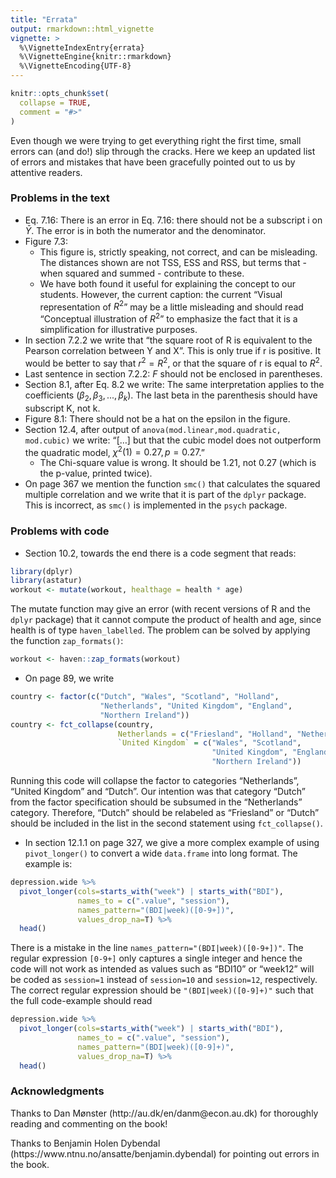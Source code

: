 ```yaml
---
title: "Errata"
output: rmarkdown::html_vignette
vignette: >
  %\VignetteIndexEntry{errata}
  %\VignetteEngine{knitr::rmarkdown}
  %\VignetteEncoding{UTF-8}
---
```


```r
knitr::opts_chunk$set(
  collapse = TRUE,
  comment = "#>"
)
```

Even though we were trying to get everything right the first time, small errors can (and do!) slip through the cracks. Here we keep an updated list of errors and mistakes that have been gracefully pointed out to us by attentive readers.

### Problems in the text

- Eq. 7.16: There is an error in Eq. 7.16: there should not be a subscript i on $\bar{Y}$. The error is in both the numerator and the denominator.
- Figure 7.3: 
  - This figure is, strictly speaking, not correct, and can be misleading. The distances shown are not TSS, ESS and RSS, but terms that - when squared and summed - contribute to these. 
  - We have both found it useful for explaining the concept to our students. However, the current caption: the current “Visual representation of $R^2$” may be a little misleading and should read “Conceptual illustration of $R^2$” to emphasize the fact that it is a simplification for illustrative purposes.
- In section 7.2.2 we write that “the square root of R is equivalent to the Pearson correlation between Y and X”. This is only true if r is positive. It would be better to say that $r^2 = R^2$, or that the square of r is equal to $R^2$.
- Last sentence in section 7.2.2: $F$ should not be enclosed in parentheses.
- Section 8.1, after Eq. 8.2 we write: The same interpretation applies to the coefficients ($\beta_2, \beta_3, ..., \beta_k$). The last beta in the parenthesis should have subscript K, not k.
- Figure 8.1: There should not be a hat on the epsilon in the figure.
- Section 12.4, after output of `anova(mod.linear,mod.quadratic, mod.cubic)` we write: "[...] but that the cubic model does not outperform the quadratic model, $\chi^2(1) = 0.27, p = 0.27$."
  - The Chi-square value is wrong. It should be 1.21, not 0.27 (which is the p-value, printed twice).
- On page 367 we mention the function `smc()` that calculates the squared multiple correlation and we write that it is part of the `dplyr` package. This is incorrect, as `smc()` is implemented in the `psych` package. 
 
### Problems with code 
 
- Section 10.2, towards the end there is a code segment that reads:

```r
library(dplyr)
library(astatur)
workout <- mutate(workout, healthage = health * age)
```

The mutate function may give an error (with recent versions of R and the `dplyr` package) that it cannot compute the product of health and age, since health is of type `haven_labelled`. The problem can be solved by applying the function `zap_formats()`:

```r
workout <- haven::zap_formats(workout)
```

- On page 89, we write

```r
country <- factor(c("Dutch", "Wales", "Scotland", "Holland",
                    "Netherlands", "United Kingdom", "England",
                    "Northern Ireland"))
country <- fct_collapse(country,
                        Netherlands = c("Friesland", "Holland", "Netherlands"),
                        `United Kingdom` = c("Wales", "Scotland",
                                             "United Kingdom", "England",
                                             "Northern Ireland"))                    
```

Running this code will collapse the factor to categories "Netherlands", "United Kingdom" and "Dutch". Our intention was that category "Dutch" from the factor specification should be subsumed in the "Netherlands" category. Therefore, "Dutch" should be relabeled as "Friesland" or "Dutch" should be included in the list in the second statement using `fct_collapse()`.

- In section 12.1.1 on page 327, we give a more complex example of using `pivot_longer()` to convert a wide `data.frame` into long format. The example is:

```r
depression.wide %>% 
  pivot_longer(cols=starts_with("week") | starts_with("BDI"),
               names_to = c(".value", "session"),
               names_pattern="(BDI|week)([0-9+])",
               values_drop_na=T) %>%
  head()
```
There is a mistake in the line `names_pattern="(BDI|week)([0-9+])"`. The regular expression `[0-9+]` only captures a single integer and hence the code will not work as intended as values such as "BDI10" or "week12" will be coded as `session=1` instead of `session=10` and `session=12`, respectively. The correct regular expression should be `"(BDI|week)([0-9]+)"` such that the full code-example should read

```r
depression.wide %>% 
  pivot_longer(cols=starts_with("week") | starts_with("BDI"),
               names_to = c(".value", "session"),
               names_pattern="(BDI|week)([0-9]+)",
               values_drop_na=T) %>%
  head()
```

### Acknowledgments

Thanks to Dan Mønster (http://au.dk/en/danm@econ.au.dk) for thoroughly reading and commenting on the book!

Thanks to Benjamin Holen Dybendal (https://www.ntnu.no/ansatte/benjamin.dybendal) for pointing out errors in the book.

